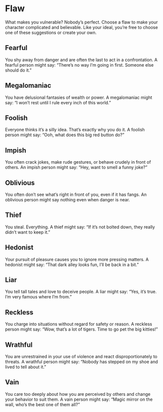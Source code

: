 # Flaw
What makes you vulnerable?
Nobody’s perfect. Choose a flaw to
make your character complicated
and believable. Like your ideal,
you’re free to choose one of these
suggestions or create your own.

## Fearful
You shy away from danger and
are often the last to act in a
confrontation. A fearful person
might say: “There’s no way I’m
going in first. Someone else should
do it.”

## Megalomaniac
You have delusional fantasies of
wealth or power. A megalomaniac
might say: “I won’t rest until I rule
every inch of this world.”

## Foolish
Everyone thinks it’s a silly idea.
That’s exactly why you do it. A
foolish person might say: “Ooh,
what does this big red button do?”

## Impish
You often crack jokes, make rude
gestures, or behave crudely in front
of others. An impish person might
say: “Hey, want to smell a funny
joke?”

## Oblivious
You often don’t see what’s right in
front of you, even if it has fangs. An
oblivious person might say nothing
even when danger is near.

## Thief
You steal. Everything. A thief might
say: “If it’s not bolted down, they
really didn’t want to keep it.”

## Hedonist
Your pursuit of pleasure causes you
to ignore more pressing matters. A
hedonist might say: “That dark alley
looks fun, I’ll be back in a bit.”

## Liar
You tell tall tales and love to
deceive people. A liar might say:
“Yes, it’s true. I’m very famous
where I’m from.”

## Reckless
You charge into situations without
regard for safety or reason. A
reckless person might say: “Wow,
that’s a lot of tigers. Time to go pet
the big kitties!”

## Wrathful
You are unrestrained in your
use of violence and react
disproportionately to threats. A
wrathful person might say: “Nobody
has stepped on my shoe and lived
to tell about it.”

## Vain
You care too deeply about how
you are perceived by others and
change your behavior to suit them.
A vain person might say: “Magic
mirror on the wall, who’s the best
one of them all?”